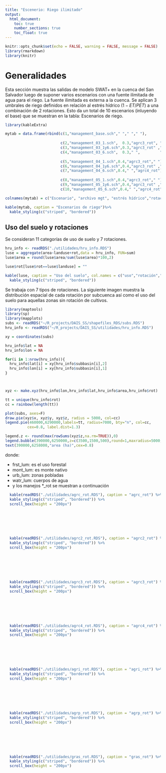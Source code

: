 ```yaml
---
title: "Escenerio: Riego ilimitado"
output:
  html_document:
    toc: true
    number_sections: true
    toc_float: true
---
```


```r
knitr::opts_chunk$set(echo = FALSE, warning = FALSE, message = FALSE)
library(rmarkdown)
library(knitr)
```


# Generalidades
Esta sección muestra las salidas de modelo SWAT+ en la cuenca del San Salvador luego de suponer varios escenarios con una fuente ilimitada de agua para el riego. La fuente ilimitada es externa a la cuenca. Se aplican 3 umbrales de riego definidos en relación al estrés hídrico ($1- ET/PET$) a una combinación de 2 rotaciones. Esto da un total de 10 escenarios (inluyendo el base) que se muestran en la tabla: Escenarios de riego.  


```r
library(kableExtra)

mytab = data.frame(rbind(c(1,"management_base.sch"," "," "," "),
                         
                         c(2,"management_03_1.sch",  0.3,"agrc3_rot", " "),
                         c(3,"management_03_1y6.sch",0.3,"agrc3_rot" ,"agrc4_rot"),
                         c(4,"management_03_6.sch",  0.3," ",         "agrc4_rot"),
                         
                         c(5,"management_04_1.sch",0.4,"agrc3_rot"," "),
                         c(6,"management_04_1y6.sch",0.4,"agrc3_rot" ,"agrc4_rot"),
                         c(7,"management_04_6.sch",0.4," ","agrc4_rot"),
                         
                         c(8,"management_05_1.sch",0.4,"agrc3_rot"," "),
                         c(9,"management_05_1y6.sch",0.4,"agrc3_rot" ,"agrc4_rot"),
                         c(10,"management_05_6.sch",0.4," ","agrc4_rot")))

colnames(mytab) = c("Escenario", "archivo mgt", "estrés hídrico","rotación 1","rotación 2")

kable(mytab, caption = "Escenarios de riego")%>%
  kable_styling(c("striped", "bordered"))


```


## Uso del suelo y rotaciones
Se consideran 11 categorías de uso de suelo y 7 rotaciones.

```r
hru_info <- readRDS("./utilidades/hru_info.RDS")
luse = aggregate(area~landuse+rot,data = hru_info, FUN=sum)
luse$area = round(luse$area/sum(luse$area)*100,2)

luse$rot[luse$rot==luse$landuse] = ""

kable(luse, caption = "Uso del suelo", col.names = c("uso","rotación","area (%)" ))%>%
  kable_styling(c("striped", "bordered"))
```


Se trabaja con 7 tipos de rotaciones. La siguiente imagen muestra la distribución espacial de cada rotación por subcuenca así como el uso del suelo para aquellas zonas sin rotación de cultivos.

```r
library(maptools)
library(sp)
library(mapplots)
subs <- readRDS("~/R_projects/DAIS_SS/shapefiles_RDS/subs.RDS")
hru_info <- readRDS("~/R_projects/DAIS_SS/utilidades/hru_info.RDS")

xy = coordinates(subs)

hru_info$lat = NA
hru_info$lon = NA

for(i in 1:nrow(hru_info)){
  hru_info$lat[i] = xy[hru_info$subbasin[i],2]
  hru_info$lon[i] = xy[hru_info$subbasin[i],1]
}



xyz <- make.xyz(hru_info$lon,hru_info$lat,hru_info$area,hru_info$rot)

tt = unique(hru_info$rot)
cc = rainbow(length(tt))

plot(subs, axes=F)
draw.pie(xyz$x, xyz$y, xyz$z, radius = 5000, col=cc)
legend.pie(460000,6290000,labels=tt, radius=7000, bty="n", col=cc,
          cex=0.8, label.dist=1.3)

legend.z <- round(max(rowSums(xyz$z,na.rm=TRUE)),0)
legend.bubble(390000,6250000,z=c(3500,1500,500),round=1,maxradius=5000,bty="n",txt.cex=0.6)
text(390000,6258000,"area (ha)",cex=0.8) 

```

donde:

- frst_lum: es el uso forestal
- mont_lum: es monte nativo
- urb_lum: zonas pobladas
- watr_lum: cuerpos de agua
- y los manejos *_rot se muestran a continuación


```r
  kable(readRDS("./utilidades/agrc_rot.RDS"), caption = "agrc_rot") %>%
  kable_styling(c("striped", "bordered")) %>%
  scroll_box(height = "200px") 
```

<br><br><br><br>

```r
  kable(readRDS("./utilidades/agrc2_rot.RDS"), caption = "agrc2_rot") %>%
  kable_styling(c("striped", "bordered")) %>%
  scroll_box(height = "200px") 
```

<br><br><br><br>

```r
  kable(readRDS("./utilidades/agrc3_rot.RDS"), caption = "agrc3_rot") %>%
  kable_styling(c("striped", "bordered")) %>%
  scroll_box(height = "200px") 
```

<br><br><br><br>

```r
  kable(readRDS("./utilidades/agrc4_rot.RDS"), caption = "agrc4_rot") %>%
  kable_styling(c("striped", "bordered")) %>%
  scroll_box(height = "200px") 
```

<br><br><br><br>

```r
  kable(readRDS("./utilidades/agri_rot.RDS"), caption = "agri_rot") %>%
  kable_styling(c("striped", "bordered")) %>%
  scroll_box(height = "200px") 
```

<br><br><br><br>

```r
  kable(readRDS("./utilidades/agrp_rot.RDS"), caption = "agrp_rot") %>%
  kable_styling(c("striped", "bordered")) %>%
  scroll_box(height = "200px") 
```

<br><br><br><br>

```r
  kable(readRDS("./utilidades/gras_rot.RDS"), caption = "gras_rot") %>%
  kable_styling(c("striped", "bordered")) %>%
  scroll_box(height = "200px") 
```


<!-- agrc_rot: soja1-trigo-soja2-avena -->
<!-- agrc2_rot: soja2-cebada-soja2-trigo -->
<!-- agrc3_rot: soja1-avena-maiz-avena -->
<!-- agrc4_rot: soja1-trigo-soja2-avena-maiz-avena -->
<!-- agri_rot: maiz-avena-soja1-avena-soja1-avena-soja1-avena -->
<!-- agrip_rot: past_beff_high-soja1-avena-soja1  -->
<!-- gras_rot: beef_high  -->





